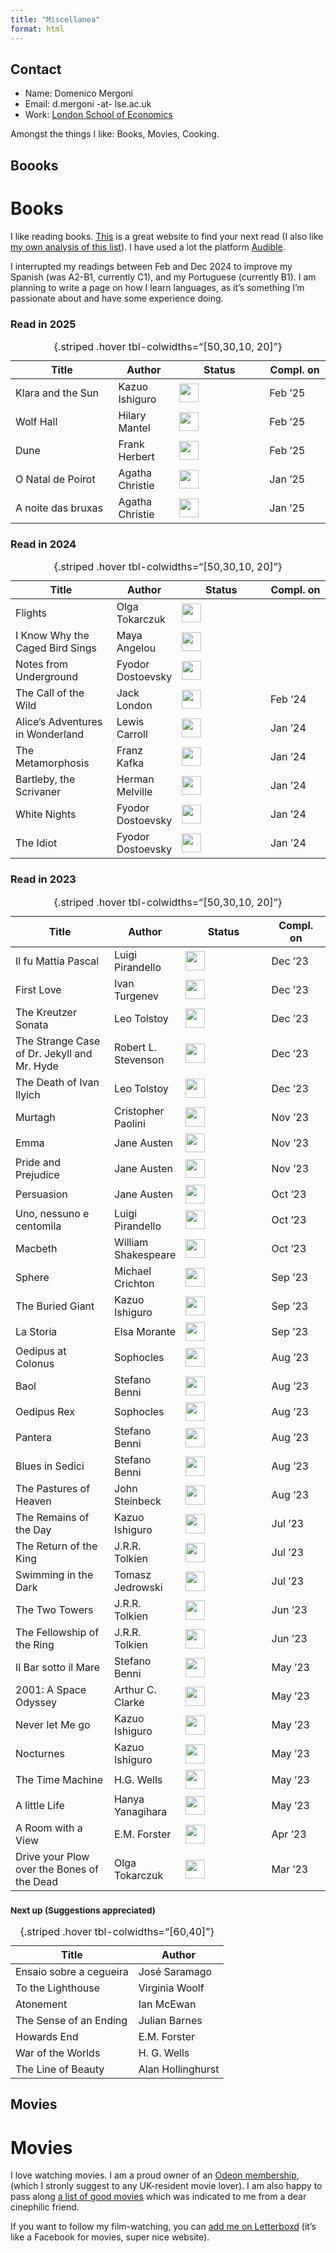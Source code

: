 ```yaml
---
title: "Miscellanea"
format: html
---
```


:::: column-margin
::: callout-note
## Contact

-   Name: Domenico Mergoni
-   Email: d.mergoni -at- lse.ac.uk
-   Work: [London School of Economics](https://www.lse.ac.uk/mathematics)
:::
::::

Amongst the things I like: Books, Movies, Cooking.

:::: panel-tabset
## Boooks

<h1>Books</h1>

I like reading books. [This](https://thegreatestbooks.org) is a great website to find your next read (I also like [my own analysis of this list](../Learning/Python/Useful/Greatest_authors.qmd)). I have used a lot the platform [Audible](https://www.audible.co.uk).


I interrupted my readings between Feb and Dec 2024 to improve my Spanish (was A2-B1, currently C1), and my Portuguese (currently B1). I am planning to write a page on how I learn languages, as it's something I'm passionate about and have some experience doing.

::: panel-tabset

### Read in 2025
| Title | Author | Status | Compl. on |
|-----------------------|--------------|--------------------|--------------|
| Klara and the Sun | Kazuo Ishiguro | ![](../images/50.png){width="0.8cm"} | Feb '25 |
| Wolf Hall | Hilary Mantel | ![](../images/100.png){width="0.8cm"} | Feb '25 |
| Dune | Frank Herbert | ![](../images/100.png){width="0.8cm"} | Feb '25 |
| O Natal de Poirot | Agatha Christie | ![](../images/100.png){width="0.8cm"} | Jan '25 |
| A noite das bruxas | Agatha Christie | ![](../images/100.png){width="0.8cm"} | Jan '25 |

: {.striped .hover tbl-colwidths="\[50,30,10, 20\]"}

### Read in 2024
| Title | Author | Status | Compl. on |
|-----------------------|--------------|--------------------|--------------|
| Flights | Olga Tokarczuk | ![](../images/50.png){width="0.8cm"} |  |
| I Know Why the Caged Bird Sings | Maya Angelou | ![](../images/50.png){width="0.8cm"} |  |
| Notes from Underground | Fyodor Dostoevsky | ![](../images/50.png){width="0.8cm"} |  |
| The Call of the Wild | Jack London | ![](../images/100.png){width="0.8cm"} | Feb '24 |
| Alice's Adventures in Wonderland | Lewis Carroll | ![](../images/100.png){width="0.8cm"} | Jan '24 |
| The Metamorphosis | Franz Kafka | ![](../images/100.png){width="0.8cm"} | Jan '24 |
| Bartleby, the Scrivaner | Herman Melville | ![](../images/100.png){width="0.8cm"} | Jan '24 |
| White Nights | Fyodor Dostoevsky | ![](../images/100.png){width="0.8cm"} | Jan '24 |
| The Idiot | Fyodor Dostoevsky | ![](../images/100.png){width="0.8cm"} | Jan '24 |

: {.striped .hover tbl-colwidths="\[50,30,10, 20\]"}

### Read in 2023

| Title | Author | Status | Compl. on |
|-----------------------|--------------|--------------------|--------------|
| Il fu Mattia Pascal | Luigi Pirandello | ![](../images/100.png){width="0.8cm"} | Dec '23 |
| First Love | Ivan Turgenev | ![](../images/100.png){width="0.8cm"} | Dec '23 |
| The Kreutzer Sonata | Leo Tolstoy | ![](../images/100.png){width="0.8cm"} | Dec '23 |
| The Strange Case of Dr. Jekyll and Mr. Hyde | Robert L. Stevenson | ![](../images/100.png){width="0.8cm"} | Dec '23 |
| The Death of Ivan Ilyich | Leo Tolstoy | ![](../images/100.png){width="0.8cm"} | Dec '23 |
| Murtagh | Cristopher Paolini | ![](../images/100.png){width="0.8cm"} | Nov '23 |
| Emma | Jane Austen | ![](../images/100.png){width="0.8cm"} | Nov '23 |
| Pride and Prejudice | Jane Austen | ![](../images/100.png){width="0.8cm"} | Nov '23 |
| Persuasion | Jane Austen | ![](../images/100.png){width="0.8cm"} | Oct '23 |
| Uno, nessuno e centomila | Luigi Pirandello | ![](../images/100.png){width="0.8cm"} | Oct '23 |
| Macbeth | William Shakespeare | ![](../images/100.png){width="0.8cm"} | Oct '23 |
| Sphere | Michael Crichton | ![](../images/100.png){width="0.8cm"} | Sep '23 |
| The Buried Giant | Kazuo Ishiguro | ![](../images/100.png){width="0.8cm"} | Sep '23 |
| La Storia | Elsa Morante | ![](../images/100.png){width="0.8cm"} | Sep '23 |
| Oedipus at Colonus | Sophocles | ![](../images/100.png){width="0.8cm"} | Aug '23 |
| Baol | Stefano Benni | ![](../images/100.png){width="0.8cm"} | Aug '23 |
| Oedipus Rex | Sophocles | ![](../images/100.png){width="0.8cm"} | Aug '23 |
| Pantera | Stefano Benni | ![](../images/100.png){width="0.8cm"} | Aug '23 |
| Blues in Sedici | Stefano Benni | ![](../images/100.png){width="0.8cm"} | Aug '23 |
| The Pastures of Heaven | John Steinbeck | ![](../images/100.png){width="0.8cm"} | Aug '23 |
| The Remains of the Day | Kazuo Ishiguro | ![](../images/100.png){width="0.8cm"} | Jul '23 |
| The Return of the King | J.R.R. Tolkien | ![](../images/100.png){width="0.8cm"} | Jul '23 |
| Swimming in the Dark | Tomasz Jedrowski | ![](../images/100.png){width="0.8cm"} | Jul '23 |
| The Two Towers | J.R.R. Tolkien | ![](../images/100.png){width="0.8cm"} | Jun '23 |
| The Fellowship of the Ring | J.R.R. Tolkien | ![](../images/100.png){width="0.8cm"} | Jun '23 |
| Il Bar sotto il Mare | Stefano Benni | ![](../images/100.png){width="0.8cm"} | May '23 |
| 2001: A Space Odyssey | Arthur C. Clarke | ![](../images/100.png){width="0.8cm"} | May '23 |
| Never let Me go | Kazuo Ishiguro | ![](../images/100.png){width="0.8cm"} | May '23 |
| Nocturnes | Kazuo Ishiguro | ![](../images/100.png){width="0.8cm"} | May '23 |
| The Time Machine | H.G. Wells | ![](../images/100.png){width="0.8cm"} | May '23 |
| A little Life | Hanya Yanagihara | ![](../images/100.png){width="0.8cm"} | May '23 |
| A Room with a View | E.M. Forster | ![](../images/100.png){width="0.8cm"} | Apr '23 |
| Drive your Plow over the Bones of the Dead | Olga Tokarczuk | ![](../images/100.png){width="0.8cm"} | Mar '23 |

: {.striped .hover tbl-colwidths="\[50,30,10, 20\]"}
:::

<h3><small>Next up (Suggestions appreciated) </small></h3>

| Title                   | Author            |
|-------------------------|-------------------|
| Ensaio sobre a cegueira | José Saramago     |
| To the Lighthouse       | Virginia Woolf    |
| Atonement               | Ian McEwan        |
| The Sense of an Ending  | Julian Barnes     |
| Howards End             | E.M. Forster      |
| War of the Worlds       | H. G. Wells       |
| The Line of Beauty      | Alan Hollinghurst |

: {.striped .hover tbl-colwidths="\[60,40\]"}

## Movies

<h1>Movies</h1>

I love watching movies. I am a proud owner of an [Odeon membership](https://www.odeon.co.uk), (which I stronly suggest to any UK-resident movie lover). I am also happy to pass along [a list of good movies](https://www.theyshootpictures.com/gf1000_rank1-1000.htm) which was indicated to me from a dear cinephilic friend.

If you want to follow my film-watching, you can [add me on Letterboxd](https://letterboxd.com/conj34/) (it's like a Facebook for movies, super nice website).
::::
